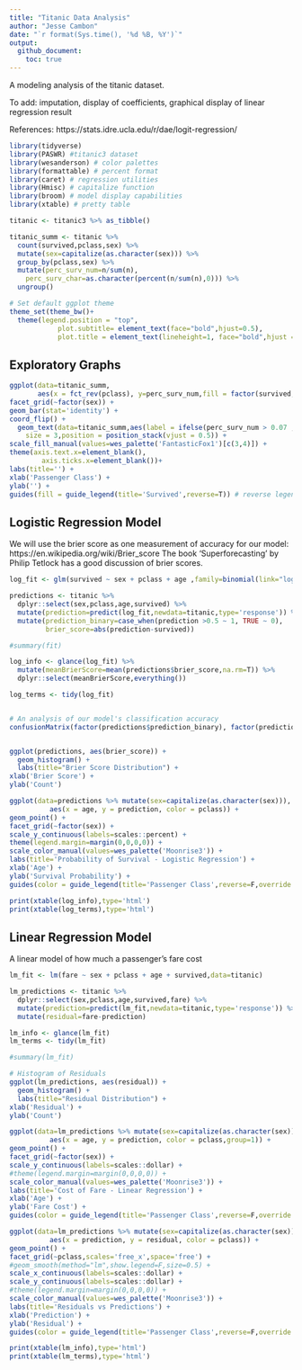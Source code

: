 ```yaml
---
title: "Titanic Data Analysis"
author: "Jesse Cambon"
date: "`r format(Sys.time(), '%d %B, %Y')`"
output:
  github_document:
    toc: true
---
```


A modeling analysis of the titanic dataset.

To add: imputation, display of coefficients, graphical display of linear regression result

References:
https://stats.idre.ucla.edu/r/dae/logit-regression/

```r
library(tidyverse)
library(PASWR) #titanic3 dataset
library(wesanderson) # color palettes
library(formattable) # percent format
library(caret) # regression utilities
library(Hmisc) # capitalize function
library(broom) # model display capabilities
library(xtable) # pretty table

titanic <- titanic3 %>% as_tibble()

titanic_summ <- titanic %>%
  count(survived,pclass,sex) %>%
  mutate(sex=capitalize(as.character(sex))) %>%
  group_by(pclass,sex) %>%
  mutate(perc_surv_num=n/sum(n),
    perc_surv_char=as.character(percent(n/sum(n),0))) %>%
  ungroup()

# Set default ggplot theme
theme_set(theme_bw()+
  theme(legend.position = "top",
            plot.subtitle= element_text(face="bold",hjust=0.5),
            plot.title = element_text(lineheight=1, face="bold",hjust = 0.5)))

```

## Exploratory Graphs 

```r
ggplot(data=titanic_summ,
       aes(x = fct_rev(pclass), y=perc_surv_num,fill = factor(survived,labels=c('No','Yes')))) +
facet_grid(~factor(sex)) +
geom_bar(stat='identity') +
coord_flip() +
  geom_text(data=titanic_summ,aes(label = ifelse(perc_surv_num > 0.07 ,perc_surv_char,NA)),
    size = 3,position = position_stack(vjust = 0.5)) +
scale_fill_manual(values=wes_palette('FantasticFox1')[c(3,4)]) +
theme(axis.text.x=element_blank(),
        axis.ticks.x=element_blank())+
labs(title='') +
xlab('Passenger Class') +
ylab('') +
guides(fill = guide_legend(title='Survived',reverse=T)) # reverse legend order
```

## Logistic Regression Model

We will use the brier score as one measurement of accuracy for our model:
https://en.wikipedia.org/wiki/Brier_score 
The book 'Superforecasting' by Philip Tetlock has a good discussion of brier scores.


```r

log_fit <- glm(survived ~ sex + pclass + age ,family=binomial(link="logit"),data=titanic)

predictions <- titanic %>%
  dplyr::select(sex,pclass,age,survived) %>%
  mutate(prediction=predict(log_fit,newdata=titanic,type='response')) %>%
  mutate(prediction_binary=case_when(prediction >0.5 ~ 1, TRUE ~ 0),
         brier_score=abs(prediction-survived))

#summary(fit)

log_info <- glance(log_fit) %>% 
  mutate(meanBrierScore=mean(predictions$brier_score,na.rm=T)) %>%
  dplyr::select(meanBrierScore,everything())

log_terms <- tidy(log_fit)


# An analysis of our model's classification accuracy
confusionMatrix(factor(predictions$prediction_binary), factor(predictions$survived))


ggplot(predictions, aes(brier_score)) +
  geom_histogram() +
  labs(title="Brier Score Distribution") +
xlab('Brier Score') +
ylab('Count')

ggplot(data=predictions %>% mutate(sex=capitalize(as.character(sex))),
          aes(x = age, y = prediction, color = pclass)) +
geom_point() +
facet_grid(~factor(sex)) +
scale_y_continuous(labels=scales::percent) +
theme(legend.margin=margin(0,0,0,0)) +
scale_color_manual(values=wes_palette('Moonrise3')) +
labs(title='Probability of Survival - Logistic Regression') +
xlab('Age') +
ylab('Survival Probability') +
guides(color = guide_legend(title='Passenger Class',reverse=F,override.aes = list(size=2.5))) 

```

```r
print(xtable(log_info),type='html')
print(xtable(log_terms),type='html')

```


## Linear Regression Model

A linear model of how much a passenger's fare cost

```r

lm_fit <- lm(fare ~ sex + pclass + age + survived,data=titanic)

lm_predictions <- titanic %>%
  dplyr::select(sex,pclass,age,survived,fare) %>%
  mutate(prediction=predict(lm_fit,newdata=titanic,type='response')) %>%
  mutate(residual=fare-prediction)

lm_info <- glance(lm_fit)
lm_terms <- tidy(lm_fit)

#summary(lm_fit)

# Histogram of Residuals
ggplot(lm_predictions, aes(residual)) +
  geom_histogram() +
  labs(title="Residual Distribution") +
xlab('Residual') +
ylab('Count')

ggplot(data=lm_predictions %>% mutate(sex=capitalize(as.character(sex))),
          aes(x = age, y = prediction, color = pclass,group=1)) +
geom_point() +
facet_grid(~factor(sex)) +
scale_y_continuous(labels=scales::dollar) +
#theme(legend.margin=margin(0,0,0,0)) +
scale_color_manual(values=wes_palette('Moonrise3')) +
labs(title='Cost of Fare - Linear Regression') +
xlab('Age') +
ylab('Fare Cost') +
guides(color = guide_legend(title='Passenger Class',reverse=F,override.aes = list(size=2.5))) 

ggplot(data=lm_predictions %>% mutate(sex=capitalize(as.character(sex))),
          aes(x = prediction, y = residual, color = pclass)) +
geom_point() +
facet_grid(~pclass,scales='free_x',space='free') +
#geom_smooth(method="lm",show.legend=F,size=0.5) +
scale_x_continuous(labels=scales::dollar) +
scale_y_continuous(labels=scales::dollar) +
#theme(legend.margin=margin(0,0,0,0)) +
scale_color_manual(values=wes_palette('Moonrise3')) +
labs(title='Residuals vs Predictions') +
xlab('Prediction') +
ylab('Residual') + 
guides(color = guide_legend(title='Passenger Class',reverse=F,override.aes = list(size=2.5))) 
```

```r
print(xtable(lm_info),type='html')
print(xtable(lm_terms),type='html')
```


